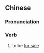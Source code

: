 ==Chinese==
{{zh-forms}}

===Pronunciation===
{{zh-pron
|m=dàishòu
|c=doi6 sau6
|cat=v
}}

===Verb===
{{zh-verb}}

# to be [[for sale]]